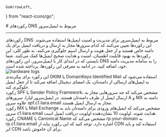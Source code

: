     GoArrowLeft,
} from "react-icons/go";


<Layout>
<Head>
<title>مستندات رکوردهای DNS ایمیل سرور - لیارا</title>
<meta property="og:title" content="مستندات خدمات رایانش ابری لیارا" />
<meta property="og:description" content="مستندات آشنایی با رکوردهای DNS ایمیل‌سرور در لیارا"  />
</Head>
# رکوردهای DNS مربوط به ایمیل‌سرور

<hr className="mb-2" />
رکوردهای DNS مربوط به ایمیل‌سرور برای مدیریت و امنیت ایمیل‌ها استفاده می‌شوند. این رکوردها تعیین می‌کنند که کدام سرورها مجاز به ارسال و دریافت ایمیل برای یک دامنه خاص هستند و از جعل هویت و ارسال اسپم جلوگیری می‌کنند. به طور کلی، این رکوردها به بهبود قابلیت اطمینان، امنیت و هدایت صحیح ایمیل‌ها کمک می‌کنند.
شما بایستی که در ابتدای کار با ایمیل‌سرور، این رکوردهای DNS را به سامانه مدیریت دامنه خود، اضافه کنید. در ادامه به معرفی این رکوردها، پرداخته شده است.
<div className="h-4" />
<img src="https://media.liara.ir/docs/email-server-dns-records.png" alt="hardware logs"/>
<div className="h-4" />


<Section id="dkim-record" title="رکورد TXT - DKIM" />
این رکورد برای پیکربندی DKIM یا DomainKeys Identified Mail استفاده می‌شود که به ایمیل‌های ارسالی از دامنه‌تان، یک امضای دیجیتال اضافه می‌کند تا از جعل ایمیل جلوگیری کند.



<Section id="spf-record" title="رکورد TXT - SPF" />
رکورد SPF یا Sender Policy Framework، مشخص می‌کند که چه سرورهایی مجاز به ارسال ایمیل از طرف دامنه‌تان هستند. در ایمیل‌سرور لیارا، سرورهای A و MX دامنه به علاوه سرور spf.c1.liara.email مجاز به ارسال ایمیل هستند.



<Section id="mx-record" title="رکورد MX" />
رکورد MX یا Mail Exchange مشخص می‌کند که ایمیل‌های ورودی برای دامنه‌تان باید به سرور c1.liara.email هدایت شوند. اولویت 10 نشان‌دهنده اولویت دریافت ایمیل است.

<Section id="cname-record" title="رکورد CNAME" />
رکورد CNAME یا Canonical Name مشخص می‌کند که rp.your-domain به rp.c1.liara.email اشاره دارد. توجه کنید که این رکورد نباید از CDN استفاده کند و باید ابر CDN برای آن خاموش باشد.

</Layout>